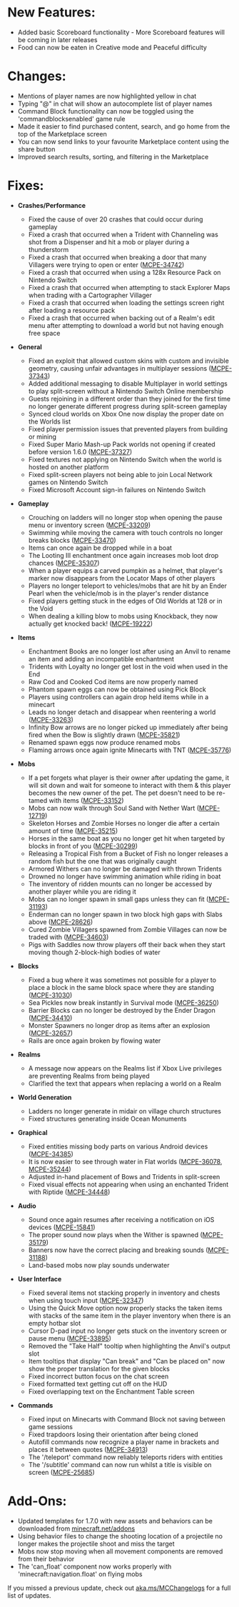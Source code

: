 # New Features:

-   Added basic Scoreboard functionality - More Scoreboard features will be coming in later releases
-   Food can now be eaten in Creative mode and Peaceful difficulty

# Changes:

-   Mentions of player names are now highlighted yellow in chat
-   Typing "@" in chat will show an autocomplete list of player names
-   Command Block functionality can now be toggled using the 'commandblocksenabled' game rule
-   Made it easier to find purchased content, search, and go home from the top of the Marketplace screen
-   You can now send links to your favourite Marketplace content using the share button
-   Improved search results, sorting, and filtering in the Marketplace

# Fixes:

-   **Crashes/Performance**
    -   Fixed the cause of over 20 crashes that could occur during gameplay 
    -   Fixed a crash that occurred when a Trident with Channeling was shot from a Dispenser and hit a mob or player during a thunderstorm 
    -   Fixed a crash that occurred when breaking a door that many Villagers were trying to open or enter ([MCPE-34742](https://bugs.mojang.com/browse/MCPE-34742))
    -   Fixed a crash that occurred when using a 128x Resource Pack on Nintendo Switch 
    -   Fixed a crash that occurred when attempting to stack Explorer Maps when trading with a Cartographer Villager
    -   Fixed a crash that occurred when loading the settings screen right after loading a resource pack
    -   Fixed a crash that occurred when backing out of a Realm's edit menu after attempting to download a world but not having enough free space 

-   **General**
    -   Fixed an exploit that allowed custom skins with custom and invisible geometry, causing unfair advantages in multiplayer sessions ([MCPE-37343](https://bugs.mojang.com/browse/MCPE-37343))
    -   Added additional messaging to disable Multiplayer in world settings to play split-screen without a Nintendo Switch Online membership 
    -   Guests rejoining in a different order than they joined for the first time no longer generate different progress during split-screen gameplay 
    -   Synced cloud worlds on Xbox One now display the proper date on the Worlds list 
    -   Fixed player permission issues that prevented players from building or mining 
    -   Fixed Super Mario Mash-up Pack worlds not opening if created before version 1.6.0 ([MCPE-37327](https://bugs.mojang.com/browse/MCPE-37327))
    -   Fixed textures not applying on Nintendo Switch when the world is hosted on another platform 
    -   Fixed split-screen players not being able to join Local Network games on Nintendo Switch 
    -   Fixed Microsoft Account sign-in failures on Nintendo Switch 

-   **Gameplay**
    -   Crouching on ladders will no longer stop when opening the pause menu or inventory screen ([MCPE-33209](https://bugs.mojang.com/browse/MCPE-33209))
    -   Swimming while moving the camera with touch controls no longer breaks blocks ([MCPE-33470](https://bugs.mojang.com/browse/MCPE-33470))
    -   Items can once again be dropped while in a boat 
    -   The Looting III enchantment once again increases mob loot drop chances ([MCPE-35307](https://bugs.mojang.com/browse/MCPE-35307))
    -   When a player equips a carved pumpkin as a helmet, that player's marker now disappears from the Locator Maps of other players 
    -   Players no longer teleport to vehicles/mobs that are hit by an Ender Pearl when the vehicle/mob is in the player's render distance 
    -   Fixed players getting stuck in the edges of Old Worlds at 128 or in the Void 
    -   When dealing a killing blow to mobs using Knockback, they now actually get knocked back! ([MCPE-19222](https://bugs.mojang.com/browse/MCPE-19222))

-   **Items**
    -   Enchantment Books are no longer lost after using an Anvil to rename an item and adding an incompatible enchantment 
    -   Tridents with Loyalty no longer get lost in the void when used in the End 
    -   Raw Cod and Cooked Cod items are now properly named 
    -   Phantom spawn eggs can now be obtained using Pick Block
    -   Players using controllers can again drop held items while in a minecart 
    -   Leads no longer detach and disappear when reentering a world ([MCPE-33263](https://bugs.mojang.com/browse/MCPE-33263))
    -   Infinity Bow arrows are no longer picked up immediately after being fired when the Bow is slightly drawn ([MCPE-35821](https://bugs.mojang.com/browse/MCPE-35821))
    -   Renamed spawn eggs now produce renamed mobs 
    -   Flaming arrows once again ignite Minecarts with TNT ([MCPE-35776](https://bugs.mojang.com/browse/MCPE-35776))

-   **Mobs**
    -   If a pet forgets what player is their owner after updating the game, it will sit down and wait for someone to interact with them & this player becomes the new owner of the pet. The pet doesn't need to be re-tamed with items ([MCPE-33152](https://bugs.mojang.com/browse/MCPE-33152))
    -   Mobs can now walk through Soul Sand with Nether Wart ([MCPE-12719](https://bugs.mojang.com/browse/MCPE-12719))
    -   Skeleton Horses and Zombie Horses no longer die after a certain amount of time ([MCPE-35215](https://bugs.mojang.com/browse/MCPE-35215))
    -   Horses in the same boat as you no longer get hit when targeted by blocks in front of you ([MCPE-30299](https://bugs.mojang.com/browse/MCPE-30299))
    -   Releasing a Tropical Fish from a Bucket of Fish no longer releases a random fish but the one that was originally caught 
    -   Armored Withers can no longer be damaged with thrown Tridents 
    -   Drowned no longer have swimming animation while riding in boat 
    -   The inventory of ridden mounts can no longer be accessed by another player while you are riding it 
    -   Mobs can no longer spawn in small gaps unless they can fit ([MCPE-31193](https://bugs.mojang.com/browse/MCPE-31193))
    -   Enderman can no longer spawn in two block high gaps with Slabs above ([MCPE-28626](https://bugs.mojang.com/browse/MCPE-28626))
    -   Cured Zombie Villagers spawned from Zombie Villages can now be traded with ([MCPE-34603](https://bugs.mojang.com/browse/MCPE-34603))
    -   Pigs with Saddles now throw players off their back when they start moving though 2-block-high bodies of water 

-   **Blocks**
    -   Fixed a bug where it was sometimes not possible for a player to place a block in the same block space where they are standing ([MCPE-31030](https://bugs.mojang.com/browse/MCPE-31030))
    -   Sea Pickles now break instantly in Survival mode ([MCPE-36250](https://bugs.mojang.com/browse/MCPE-36250))
    -   Barrier Blocks can no longer be destroyed by the Ender Dragon ([MCPE-34410](https://bugs.mojang.com/browse/MCPE-34410))
    -   Monster Spawners no longer drop as items after an explosion ([MCPE-32657](https://bugs.mojang.com/browse/MCPE-32657))
    -   Rails are once again broken by flowing water

-   **Realms**
    -   A message now appears on the Realms list if Xbox Live privileges are preventing Realms from being played
    -   Clarified the text that appears when replacing a world on a Realm 

-   **World Generation**
    -   Ladders no longer generate in midair on village church structures 
    -   Fixed structures generating inside Ocean Monuments 

-   **Graphical**
    -   Fixed entities missing body parts on various Android devices ([MCPE-34385](https://bugs.mojang.com/browse/MCPE-34385))
    -   It is now easier to see through water in Flat worlds ([MCPE-36078](https://bugs.mojang.com/browse/MCPE-36078), [MCPE-35244](https://bugs.mojang.com/browse/MCPE-35244))
    -   Adjusted in-hand placement of Bows and Tridents in split-screen 
    -   Fixed visual effects not appearing when using an enchanted Trident with Riptide ([MCPE-34448](https://bugs.mojang.com/browse/MCPE-34448))

-   **Audio**
    -   Sound once again resumes after receiving a notification on iOS devices ([MCPE-15841](https://bugs.mojang.com/browse/MCPE-15841))
    -   The proper sound now plays when the Wither is spawned ([MCPE-35179](https://bugs.mojang.com/browse/MCPE-35179))
    -   Banners now have the correct placing and breaking sounds ([MCPE-31188](https://bugs.mojang.com/browse/MCPE-31188))
    -   Land-based mobs now play sounds underwater 

-   **User Interface**
    -   Fixed several items not stacking properly in inventory and chests when using touch input ([MCPE-32347](https://bugs.mojang.com/browse/MCPE-32347))
    -   Using the Quick Move option now properly stacks the taken items with stacks of the same item in the player inventory when there is an empty hotbar slot 
    -   Cursor D-pad input no longer gets stuck on the inventory screen or pause menu ([MCPE-33895](https://bugs.mojang.com/browse/MCPE-33895))
    -   Removed the "Take Half" tooltip when highlighting the Anvil's output slot 
    -   Item tooltips that display "Can break" and "Can be placed on" now show the proper translation for the given blocks 
    -   Fixed incorrect button focus on the chat screen 
    -   Fixed formatted text getting cut off on the HUD 
    -   Fixed overlapping text on the Enchantment Table screen

-   **Commands**
    -   Fixed input on Minecarts with Command Block not saving between game sessions 
    -   Fixed trapdoors losing their orientation after being cloned 
    -   Autofill commands now recognize a player name in brackets and places it between quotes ([MCPE-34913](https://bugs.mojang.com/browse/MCPE-34913))
    -   The '/teleport' command now reliably teleports riders with entities
    -   The '/subtitle' command can now run whilst a title is visible on screen ([MCPE-25685](https://bugs.mojang.com/browse/MCPE-25685))

# Add-Ons:

-   Updated templates for 1.7.0 with new assets and behaviors can be downloaded from [minecraft.net/addons](https://minecraft.net/addons)
-   Using behavior files to change the shooting location of a projectile no longer makes the projectile shoot and miss the target
-   Mobs now stop moving when all movement components are removed from their behavior 
-   The 'can\_float' component now works properly with 'minecraft:navigation.float' on flying mobs

If you missed a previous update, check out [aka.ms/MCChangelogs](https://aka.ms/MCChangelogs) for a full list of updates.